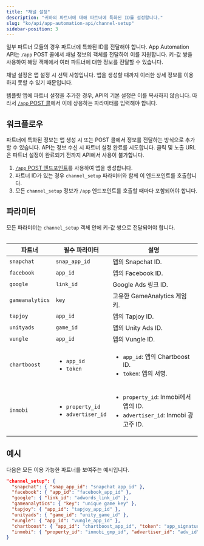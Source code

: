 ```yaml
---
title: "채널 설정"
description: "귀하의 파트너에 대해 파트너에 특화된 ID를 설정합니다."
slug: "ko/api/app-automation-api/channel-setup"
sidebar-position: 3
---
```


일부 파트너 모듈의 경우 파트너에 특화된 ID를 전달해야 합니다. App Automation API는 `/app` POST 콜에서 채널 정보의 객체를 전달하여 이를 지원합니다. 키\-값 쌍을 사용하여 해당 객체에서 여러 파트너에 대한 정보를 전달할 수 있습니다.

<Callout type="note">

채널 설정은 앱 설정 시 선택 사항입니다. 앱을 생성할 때까지 이러한 상세 정보를 이용하지 못할 수 있기 때문입니다.

</Callout>

템플릿 앱에 파트너 설정을 추가한 경우, API의 기본 설정은 이를 복사하지 않습니다. 따라서 [`/app` POST 콜](/ko/api/app-automation-api/app-endpoint#parameters)에서 이에 상응하는 파라미터를 입력해야 합니다.

## 워크플로우

파트너에 특화된 정보는 앱 생성 시 또는 POST 콜에서 정보를 전달하는 방식으로 추가할 수 있습니다. API는 정보 수신 시 파트너 설정 완료를 시도합니다. 클릭 및 노출 URL은 파트너 설정이 완료되기 전까지 API에서 사용이 불가합니다.

1. [`/app` POST 엔드포인트](/ko/api/app-automation-api/app-endpoint#parameters)를 사용하여 앱을 생성합니다.
2. 파트너 ID가 있는 경우 `channel_setup` 파라미터와 함께 이 엔드포인트를 호출합니다.
3. 모든 `channel_setup` 정보가 `/app` 엔드포인트를 호출할 때마다 포함되어야 합니다.

## 파라미터

<Callout type="important">

모든 파라미터는 `channel_setup` 객체 안에 키\-값 쌍으로 전달되어야 합니다.

</Callout>

<Table>

| 파트너          | 필수 파라미터                                           | 설명                                                                                            |
| --------------- | ------------------------------------------------------- | ----------------------------------------------------------------------------------------------- |
| `snapchat`      | `snap_app_id`                                           | 앱의 Snapchat ID.                                                                               |
| `facebook`      | `app_id`                                                | 앱의 Facebook ID.                                                                               |
| `google`        | `link_id`                                               | Google Ads 링크 ID.                                                                             |
| `gameanalytics` | `key`                                                   | 고유한 GameAnalytics 게임 키.                                                                   |
| `tapjoy`        | `app_id`                                                | 앱의 Tapjoy ID.                                                                                 |
| `unityads`      | `game_id`                                               | 앱의 Unity Ads ID.                                                                              |
| `vungle`        | `app_id`                                                | 앱의 Vungle ID.                                                                                 |
| `chartboost`    | <ul><li>`app_id`</li><li>`token`</li></ul>              | <ul><li>`app_id`: 앱의 Chartboost ID.</li><li>`token`: 앱의 서명.</li></ul>                     |
| `inmobi`        | <ul><li>`property_id`</li><li>`advertiser_id`</li></ul> | <ul><li>`property_id`: Inmobi에서 앱의 ID.</li><li>`advertiser_id`: Inmobi 광고주 ID.</li></ul> |

</Table>

## 예시

다음은 모든 이용 가능한 파트너를 보여주는 예시입니다.

```json
"channel_setup": {
  "snapchat": { "snap_app_id": "snapchat app id" },
  "facebook": { "app_id": "facebook_app_id" },
  "google": { "link_id": "adwords_link_id" },
  "gameanalytics": { "key": "unique game key" },
  "tapjoy": { "app_id": "tapjoy_app_id" },
  "unityads": { "game_id": "unity_game_id" },
  "vungle": { "app_id": "vungle_app_id" },
  "chartboost": { "app_id": "chartboost_app_id", "token": "app_signature" },
  "inmobi": { "property_id": "inmobi_gmp_id", "advertiser_id": "adv_id" }
}
```

